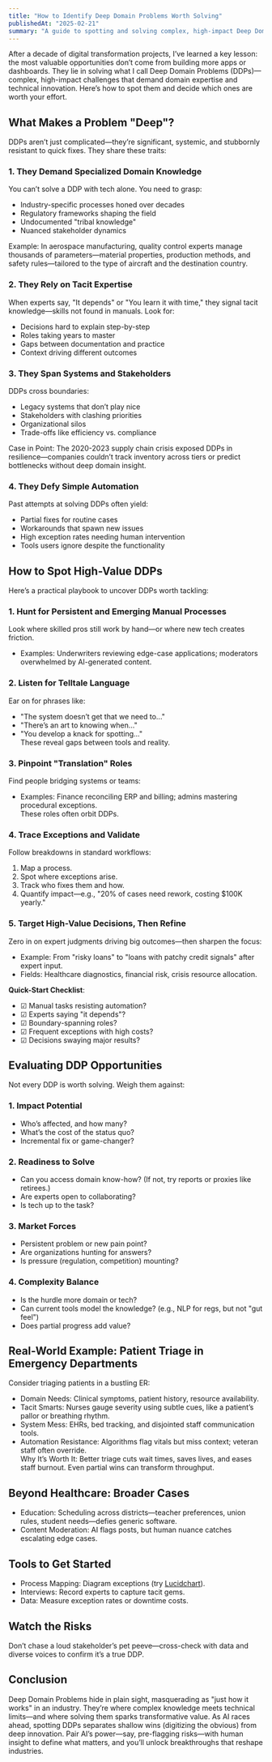 ```yaml
---
title: "How to Identify Deep Domain Problems Worth Solving"
publishedAt: "2025-02-21"
summary: "A guide to spotting and solving complex, high-impact Deep Domain Problems that demand expertise and innovation."
---
```


After a decade of digital transformation projects, I’ve learned a key lesson: the most valuable opportunities don’t come from building more apps or dashboards. They lie in solving what I call Deep Domain Problems (DDPs)—complex, high-impact challenges that demand domain expertise and technical innovation. Here’s how to spot them and decide which ones are worth your effort.

## What Makes a Problem "Deep"?  
DDPs aren’t just complicated—they’re significant, systemic, and stubbornly resistant to quick fixes. They share these traits:  

### 1. They Demand Specialized Domain Knowledge  
You can’t solve a DDP with tech alone. You need to grasp:  
- Industry-specific processes honed over decades  
- Regulatory frameworks shaping the field  
- Undocumented "tribal knowledge"  
- Nuanced stakeholder dynamics  

Example: In aerospace manufacturing, quality control experts manage thousands of parameters—material properties, production methods, and safety rules—tailored to the type of aircraft and the destination country.  

### 2. They Rely on Tacit Expertise  
When experts say, "It depends" or "You learn it with time," they signal tacit knowledge—skills not found in manuals. Look for:  
- Decisions hard to explain step-by-step  
- Roles taking years to master  
- Gaps between documentation and practice  
- Context driving different outcomes  

### 3. They Span Systems and Stakeholders  
DDPs cross boundaries:  
- Legacy systems that don’t play nice  
- Stakeholders with clashing priorities  
- Organizational silos  
- Trade-offs like efficiency vs. compliance  

Case in Point: The 2020-2023 supply chain crisis exposed DDPs in resilience—companies couldn’t track inventory across tiers or predict bottlenecks without deep domain insight.  

### 4. They Defy Simple Automation  
Past attempts at solving DDPs often yield:  
- Partial fixes for routine cases  
- Workarounds that spawn new issues  
- High exception rates needing human intervention  
- Tools users ignore despite the functionality  

## How to Spot High-Value DDPs  
Here’s a practical playbook to uncover DDPs worth tackling:  

### 1. Hunt for Persistent and Emerging Manual Processes  
Look where skilled pros still work by hand—or where new tech creates friction.  
- Examples: Underwriters reviewing edge-case applications; moderators overwhelmed by AI-generated content.  

### 2. Listen for Telltale Language  
Ear on for phrases like:  
- "The system doesn’t get that we need to..."  
- "There’s an art to knowing when..."  
- "You develop a knack for spotting..."  
These reveal gaps between tools and reality.  

### 3. Pinpoint "Translation" Roles  
Find people bridging systems or teams:  
- Examples: Finance reconciling ERP and billing; admins mastering procedural exceptions.  
These roles often orbit DDPs.  

### 4. Trace Exceptions and Validate  
Follow breakdowns in standard workflows:  
1. Map a process.  
2. Spot where exceptions arise.  
3. Track who fixes them and how.  
4. Quantify impact—e.g., "20% of cases need rework, costing $100K yearly."  

### 5. Target High-Value Decisions, Then Refine  
Zero in on expert judgments driving big outcomes—then sharpen the focus:  
- Example: From "risky loans" to "loans with patchy credit signals" after expert input.  
- Fields: Healthcare diagnostics, financial risk, crisis resource allocation.  

**Quick-Start Checklist**:  
- ☑ Manual tasks resisting automation?  
- ☑ Experts saying "it depends"?  
- ☑ Boundary-spanning roles?  
- ☑ Frequent exceptions with high costs?  
- ☑ Decisions swaying major results?  

## Evaluating DDP Opportunities  
Not every DDP is worth solving. Weigh them against:  

### 1. Impact Potential  
- Who’s affected, and how many?  
- What’s the cost of the status quo?  
- Incremental fix or game-changer?  

### 2. Readiness to Solve  
- Can you access domain know-how? (If not, try reports or proxies like retirees.)  
- Are experts open to collaborating?  
- Is tech up to the task?  

### 3. Market Forces  
- Persistent problem or new pain point?  
- Are organizations hunting for answers?  
- Is pressure (regulation, competition) mounting?  

### 4. Complexity Balance  
- Is the hurdle more domain or tech?  
- Can current tools model the knowledge? (e.g., NLP for regs, but not "gut feel")  
- Does partial progress add value?  

## Real-World Example: Patient Triage in Emergency Departments  
Consider triaging patients in a bustling ER:  
- Domain Needs: Clinical symptoms, patient history, resource availability.  
- Tacit Smarts: Nurses gauge severity using subtle cues, like a patient’s pallor or breathing rhythm.  
- System Mess: EHRs, bed tracking, and disjointed staff communication tools.  
- Automation Resistance: Algorithms flag vitals but miss context; veteran staff often override.  
Why It’s Worth It: Better triage cuts wait times, saves lives, and eases staff burnout. Even partial wins can transform throughput.  

## Beyond Healthcare: Broader Cases  
- Education: Scheduling across districts—teacher preferences, union rules, student needs—defies generic software.  
- Content Moderation: AI flags posts, but human nuance catches escalating edge cases.  

## Tools to Get Started  
- Process Mapping: Diagram exceptions (try [Lucidchart](https://www.lucidchart.com)).  
- Interviews: Record experts to capture tacit gems.  
- Data: Measure exception rates or downtime costs.  

## Watch the Risks  
Don’t chase a loud stakeholder’s pet peeve—cross-check with data and diverse voices to confirm it’s a true DDP.  

## Conclusion  
Deep Domain Problems hide in plain sight, masquerading as "just how it works" in an industry. They’re where complex knowledge meets technical limits—and where solving them sparks transformative value. As AI races ahead, spotting DDPs separates shallow wins (digitizing the obvious) from deep innovation. Pair AI’s power—say, pre-flagging risks—with human insight to define what matters, and you’ll unlock breakthroughs that reshape industries.  
